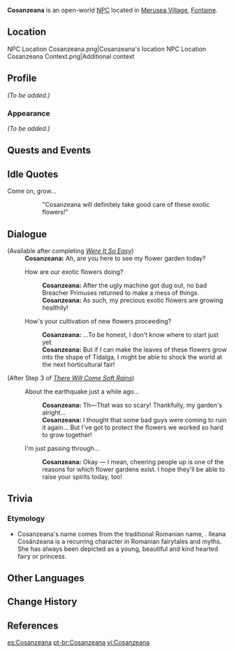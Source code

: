 {{Meta
<!-- Remove this template after adding the missing info -->
|missing_NPC_profile  = yes
}}
{{Character Infobox
|type             = Open-World NPC
|group            = Melusine
|image            = NPC Cosanzeana.png
|realname         = <!-- Optional, if different from in-game name -->
|deceased         = <!-- Past (for deceased prior to events of the game) or free response -->
|region           = Fontaine
|location         = Fontaine
|affiliation      = 
|title            = 
|ancestry         = <!-- Clan/family -->
|father           = 
|mother           = 
|spouse           = 
|sibling          = 
|child            = 
|relative         = 
|voiceEN          = 
|voiceCN          = 
|voiceJP          = 
|voiceKR          = 
|dialoguereward   = 
}}
'''Cosanzeana''' is an open-world [[NPC]] located in [[Merusea Village]], [[Fontaine]].

==Location==
<gallery>
NPC Location Cosanzeana.png|Cosanzeana's location
NPC Location Cosanzeana Context.png|Additional context
</gallery>

==Profile==
''(To be added.)''

===Appearance===
''(To be added.)''

==Quests and Events==
{{Quests and Events}}

==Idle Quotes==
{{Dialogue Start}}{{DIcon|Idle}} Come on, grow...
:: {{A|VO Cosanzeana 01.ogg}} "Cosanzeana will definitely take good care of these exotic flowers!"
{{Dialogue End}}

==Dialogue==
{{Dialogue Start}}
;(Available after completing ''[[Were It So Easy]]'')
:'''Cosanzeana:''' Ah, are you here to see my flower garden today?
:{{DIcon}} How are our exotic flowers doing?
::'''Cosanzeana:''' After the ugly machine got dug out, no bad Breacher Primuses returned to make a mess of things.
::'''Cosanzeana:''' As such, my precious exotic flowers are growing healthily!
:{{DIcon}} How's your cultivation of new flowers proceeding?
::'''Cosanzeana:''' ...To be honest, I don't know where to start just yet.
::'''Cosanzeana:''' But if I can make the leaves of these flowers grow into the shape of Tidalga, I might be able to shock the world at the next horticultural fair!
;(After Step 3 of ''[[There Will Come Soft Rains]]'')
:{{DIcon}} About the earthquake just a while ago...
::'''Cosanzeana:''' Th&mdash;That was so scary! Thankfully, my garden's alright...
::'''Cosanzeana:''' I thought that some bad guys were coming to ruin it again... But I've got to protect the flowers we worked so hard to grow together!
:{{DIcon}} I'm just passing through...
::'''Cosanzeana:''' Okay &mdash; I mean, cheering people up is one of the reasons for which flower gardens exist. I hope they'll be able to raise your spirits today, too!
{{Dialogue End}}
<!--
==Event Dialogue==
===Event Name===
{{Dialogue Start}}
:'''{{subst:PAGENAME}}:'''
{{Dialogue End}}
-->

==Trivia==
===Etymology===
* Cosanzeana's name comes from the traditional Romanian name, {{w|Ileana Cosânzeana}}. Ileana Cosânzeana is a recurring character in Romanian fairytales and myths. She has always been depicted as a young, beautiful and kind hearted fairy or princess.

==Other Languages==
{{Other Languages
|default_hidden = 1
|en        = Cosanzeana
|zhs       = 柯莎
|zhs_rm    = Kēshā
|zht       = 柯莎
|zht_rm    = Kēshā
|ja        = コスンツァーナ
|ja_rm     = Kosuntsaana
|ko        = 코슨제니아
|es        = Cosanzeana
|fr        = Cosanzeana
|ru        = Косынзяна
|th        = Cosanzeana
|vi        = Cosanzeana
|de        = Cosanzeana
|id        = Cosanzeana
|pt        = Cosanzeana
|tr        = Cosanzeana
|it        = Cosanzeana
}}

==Change History==
{{Change History|4.0}}

==References==
{{Reflist}}

[[es:Cosanzeana]]
[[pt-br:Cosanzeana]]
[[vi:Cosanzeana]]